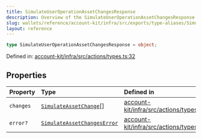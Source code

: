 ```yaml
---
title: SimulateUserOperationAssetChangesResponse
description: Overview of the SimulateUserOperationAssetChangesResponse 2097152
slug: wallets/reference/account-kit/infra/src/exports/type-aliases/SimulateUserOperationAssetChangesResponse
layout: reference
---
```


```ts
type SimulateUserOperationAssetChangesResponse = object;
```

Defined in: [account-kit/infra/src/actions/types.ts:32](https://github.com/alchemyplatform/aa-sdk/blob/923a52171f7246172caf350853843e6680197da9/account-kit/infra/src/actions/types.ts#L32)

## Properties

| Property                     | Type                                                                       | Defined in                                                                                                                                                                      |
| :--------------------------- | :------------------------------------------------------------------------- | :------------------------------------------------------------------------------------------------------------------------------------------------------------------------------ |
| <a id="changes" /> `changes` | [`SimulateAssetChange`](../interfaces/SimulateAssetChange.mdx)\[]          | [account-kit/infra/src/actions/types.ts:33](https://github.com/alchemyplatform/aa-sdk/blob/923a52171f7246172caf350853843e6680197da9/account-kit/infra/src/actions/types.ts#L33) |
| <a id="error" /> `error?`    | [`SimulateAssetChangesError`](../interfaces/SimulateAssetChangesError.mdx) | [account-kit/infra/src/actions/types.ts:34](https://github.com/alchemyplatform/aa-sdk/blob/923a52171f7246172caf350853843e6680197da9/account-kit/infra/src/actions/types.ts#L34) |

